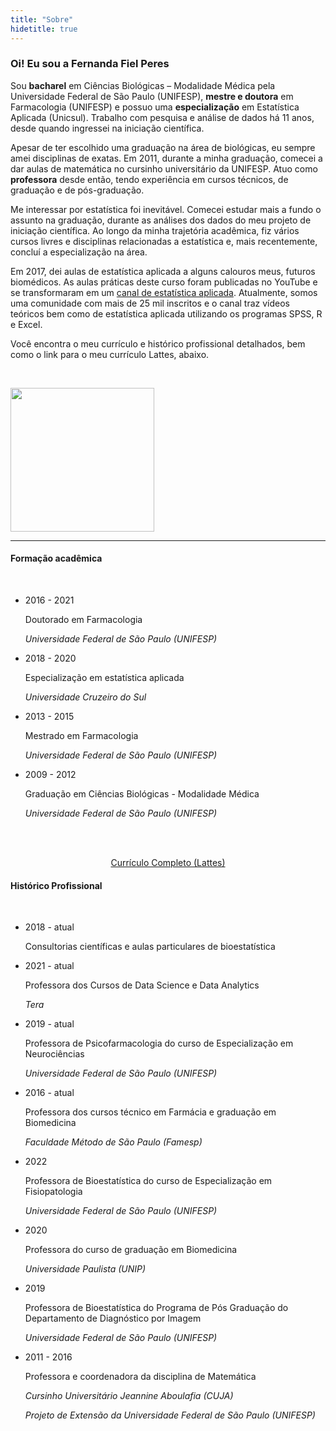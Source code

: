 ```yaml
---
title: "Sobre"
hidetitle: true
---
```


<div class="sobre row">
  
<div class = "column1">

### Oi! Eu sou a Fernanda Fiel Peres

Sou **bacharel** em Ciências Biológicas – Modalidade Médica pela Universidade Federal de São Paulo (UNIFESP), **mestre e doutora** em Farmacologia (UNIFESP) e possuo uma **especialização** em Estatística Aplicada (Unicsul). Trabalho com pesquisa e análise de dados há 11 anos, desde quando ingressei na iniciação científica.  
  
Apesar de ter escolhido uma graduação na área de biológicas, eu sempre amei disciplinas de exatas. Em 2011, durante a minha graduação, comecei a dar aulas de matemática no cursinho universitário da UNIFESP. Atuo como **professora** desde então, tendo experiência em cursos técnicos, de graduação e de pós-graduação.  
  
Me interessar por estatística foi inevitável. Comecei estudar mais a fundo o assunto na graduação, durante as análises dos dados do meu projeto de iniciação científica. Ao longo da minha trajetória acadêmica, fiz vários cursos livres e disciplinas relacionadas a estatística e, mais recentemente, concluí a especialização na área.  
  
Em 2017, dei aulas de estatística aplicada a alguns calouros meus, futuros biomédicos. As aulas práticas deste curso foram publicadas no YouTube e se transformaram em um [canal de estatística aplicada](https://youtube.com/c/FernandaPeres). Atualmente, somos uma comunidade com mais de 25 mil inscritos e o canal traz vídeos teóricos bem como de estatística aplicada utilizando os programas SPSS, R e Excel.  
  
Você encontra o meu currículo e histórico profissional detalhados, bem como o link para o meu currículo Lattes, abaixo.  

<br>
</div>

<div class="column2">
<img width="230" src="/static/sobre_files/author.png" alt="" loading="lazy">
<br>
</div>

<hr>

<div class = "column3">

#### Formação acadêmica

<link rel="stylesheet" href="https://maxcdn.bootstrapcdn.com/font-awesome/4.5.0/css/font-awesome.min.css">

<br>

<ul>

<li>
<p>2016 - 2021</p>
<p>Doutorado em Farmacologia</p>
<p><i>Universidade Federal de São Paulo (UNIFESP)</i></p>
</li>

<li>
<p>2018 - 2020</p>
<p>Especialização em estatística aplicada</p>
<p><i>Universidade Cruzeiro do Sul</i></p>
</li>

<li>
<p>2013 - 2015</p>
<p>Mestrado em Farmacologia</p>
<p><i>Universidade Federal de São Paulo (UNIFESP)</i></p>
</li>

<li>
<p>2009 - 2012</p>
<p>Graduação em Ciências Biológicas - Modalidade Médica</p>
<p><i>Universidade Federal de São Paulo (UNIFESP)</i></p>
</li>

</ul>

<br><br>

<center>
<a href="http://lattes.cnpq.br/7696717599003359" class="button">Currículo Completo (Lattes)</a>
</center>

</div>


<div class = "column4">

#### Histórico Profissional

<br>

<ul>

<li class = "g">
<p>2018 - atual</p>
<p>Consultorias científicas e aulas particulares de bioestatística</p>
</li>

<li class = "t">
<p>2021 - atual</p>
<p>Professora dos Cursos de Data Science e Data Analytics</p>
<p><i>Tera</i></p>
</li>

<li class = "t">
<p>2019 - atual</p>
<p>Professora de Psicofarmacologia do curso de Especialização em Neurociências</p>
<p><i>Universidade Federal de São Paulo (UNIFESP)</i></p>
</li>

<li class = "t">
<p>2016 - atual</p>
<p>Professora dos cursos técnico em Farmácia e graduação em Biomedicina</p>
<p><i>Faculdade Método de São Paulo (Famesp)</i></p>
</li>

<li class = "t">
<p>2022</p>
<p>Professora de Bioestatística do curso de Especialização em Fisiopatologia</p>
<p><i>Universidade Federal de São Paulo (UNIFESP)</i></p>
</li>

<li class = "t">
<p>2020</p>
<p>Professora do curso de graduação em Biomedicina</p>
<p><i>Universidade Paulista (UNIP)</i></p>
</li>


<li class = "t">
<p>2019</p>
<p>Professora de Bioestatística do Programa de Pós Graduação do Departamento de Diagnóstico por Imagem</p>
<p><i>Universidade Federal de São Paulo (UNIFESP)</i></p>
</li>

<li class = "t">
<p>2011 - 2016</p>
<p>Professora e coordenadora da disciplina de Matemática</p>
<p><i>Cursinho Universitário Jeannine Aboulafia (CUJA)</i></p>
<p><i>Projeto de Extensão da Universidade Federal de São Paulo (UNIFESP)</i></p>
</li>

</ul>
  
</div>

</div>


